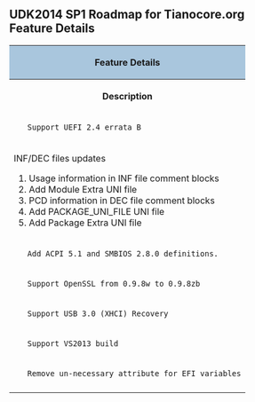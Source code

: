 <span style="font-size: 15.0pt; text-align: center; font-family: Verdana; color: #004280; font-weight: bold; font-style: normal">
=='''UDK2014 SP1 Roadmap for Tianocore.org Feature Details'''==
</span>

<div class="t_projects">

<table width="100%">
<tr>
    <th  style="background-color:#a9c6dd">Feature Details</th>
</tr>
    <tr>
        <th>Description</th>
    </tr>

<tr>
  <td>
    Support UEFI 2.4 errata B</td>
</tr>

<tr>
  <td>
INF/DEC files updates
#Usage information in INF file comment blocks
#Add Module Extra UNI file
#PCD information in DEC file comment blocks 
#Add PACKAGE_UNI_FILE UNI file
#Add Package Extra UNI file
</td>
</tr>

<tr>
  <td>
    Add ACPI 5.1 and SMBIOS 2.8.0 definitions.</td>
</tr>

<tr>
  <td>
    Support OpenSSL from 0.9.8w to 0.9.8zb</td>
</tr>

<tr>
  <td>
    Support USB 3.0 (XHCI) Recovery</td>
</tr>

<tr>
  <td>
    Support VS2013 build</td>
</tr>

<tr>
  <td>
    Remove un-necessary attribute for EFI variables</td>
</tr>


<tr>
  <td>
    &nbsp;</td>
</tr>






</table>